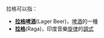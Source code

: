 拉格可以指：
* '''[[拉格啤酒|拉格啤酒]]'''(Lager Beer)，[[啤酒|啤酒]]的一種
* '''[[拉格_(音樂)|拉格]]'''(Raga)，印度音樂[[旋律|旋律]]的[[調式|調式]]

 {{disambig}}